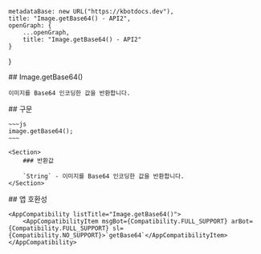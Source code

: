 
    metadataBase: new URL("https://kbotdocs.dev"),
    title: "Image.getBase64() - API2",
    openGraph: {
        ...openGraph,
        title: "Image.getBase64() - API2"
    }
}

<Section>
    ## Image.getBase64()

    이미지를 Base64 인코딩한 값을 반환합니다.
</Section>
<Section>
    ## 구문

    ~~~js
    image.getBase64();
    ~~~

    <Section>
        ### 반환값

        `String` - 이미지를 Base64 인코딩한 값을 반환합니다.
    </Section>
</Section>
<Section>
    ## 앱 호환성

    <AppCompatibility listTitle="Image.getBase64()">
        <AppCompatibilityItem msgBot={Compatibility.FULL_SUPPORT} arBot={Compatibility.FULL_SUPPORT} sl={Compatibility.NO_SUPPORT}>`getBase64`</AppCompatibilityItem>
    </AppCompatibility>
</Section>
